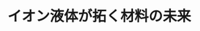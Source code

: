 ﻿---
title: "イオン液体が拓く材料の未来"
category: "物質理工学院"
vol: 83
interviewee: "大内 幸雄"
url: "http://www.op.titech.ac.jp/lab/ouchi/jpn/members/index.html"
tags: ["材料","制御","測定","液体","イオン"]
pdf: "83-5-ochi.pdf"
career: ""
preface: "大内研究室では、イオン液体の物性の測定と制御を通して、まったく新しい材料を作ろうとしている。大内先生が考える新しい材料とはどのようなものなのだろうか。本稿ではまず、イオン液体について説明する。そして、先生の経歴について触れながら、2つの主要な物性測定法、さらに先生が見据えるイオン液体の未来まで紹介していく。"
---
